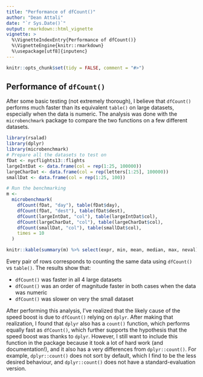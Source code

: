 ```yaml
---
title: "Performance of dfCount()"
author: "Dean Attali"
date: "`r Sys.Date()`"
output: rmarkdown::html_vignette
vignette: >
  %\VignetteIndexEntry{Performance of dfCount()}
  %\VignetteEngine{knitr::rmarkdown}
  %\usepackage[utf8]{inputenc}
---
```


```r
knitr::opts_chunk$set(tidy = FALSE, comment = "#>")
```

## Performance of `dfCount()`

After some basic testing (not extremely thorough), I believe that `dfCount()`
performs much faster than its equivalent `table()` on large datasets, especially
when the data is numeric.  The analysis was done with the `microbenchmark`
package to compare the two functions on a few different datasets.

```r
library(rsalad)
library(dplyr)
library(microbenchmark)
# Prepare all the datasets to test on
fDat <- nycflights13::flights
largeIntDat <- data.frame(col = rep(1:25, 100000))
largeCharDat <- data.frame(col = rep(letters[1:25], 100000))
smallDat <- data.frame(col = rep(1:25, 100))

# Run the benchmarking
m <-
  microbenchmark(
    dfCount(fDat, "day"), table(fDat$day),
    dfCount(fDat, "dest"), table(fDat$dest),
    dfCount(largeIntDat, "col"), table(largeIntDat$col),
    dfCount(largeCharDat, "col"), table(largeCharDat$col),
    dfCount(smallDat, "col"), table(smallDat$col),
    times = 10
  )
```

```r
knitr::kable(summary(m) %>% select(expr, min, mean, median, max, neval))
```

Every pair of rows corresponds to counting the same data using `dfCount()` vs
`table()`.  The results show that:

  - `dfCount()` was faster in all 4 large datasets
- `dfCount()` was an order of magnitude faster in both cases when the data
was numeric
- `dfCount()` was slower on very the small dataset


After performing this analysis, I've realized that the likely cause of the
speed boost is due to `dfCount()` relying on `dplyr`. After making that
realization, I found that `dplyr` also has a `count()` function, which
performs equally fast as `dfCount()`, which further supports the hypothesis
that the speed boost was thanks to `dplyr`. However, I still want to include
this function in the package because it took a lot of hard work (and
documentation!), and it also has a very differences from `dplyr::count()`. For
example, `dplyr::count()` does not sort by default, which I find to be
the less desired behaviour, and `dplyr::count()` does not have a
standard-evaluation version.
